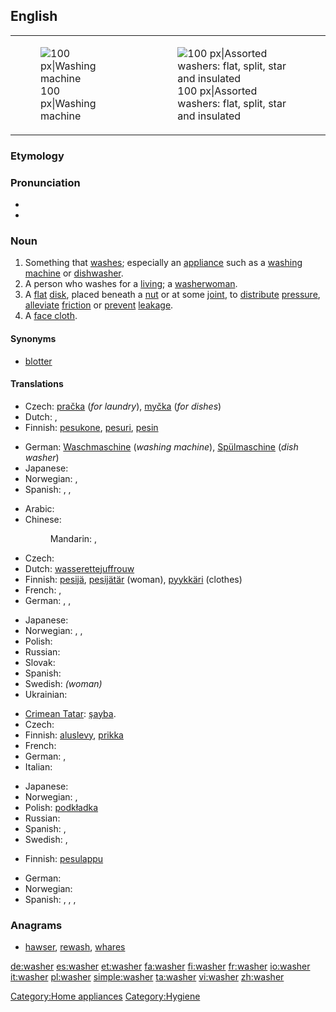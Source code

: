 {{wikipedia|dab=washer}}
==English==
{| style="float: right; clear:right;"
|[[Image:Washer.600pix.jpg|thumb|right|100 px|Washing machine]]
|[[Image:Washers.agr.jpg|thumb|right|100 px|Assorted washers: flat, split, star and insulated]]
|}

===Etymology===
{{suffix|wash|er}}

===Pronunciation===
* {{audio|en-us-washer.ogg|Audio (US)}}
* {{rhymes|ɒʃə(r)}}

===Noun===
{{wikipedia|Washer (hardware)}}
{{en-noun}}

# Something that [[wash]]es; especially an [[appliance]] such as a [[washing machine]] or [[dishwasher]].
# A person who washes for a [[living]]; a [[washerwoman]].
# A [[flat]] [[disk]], placed beneath a [[nut]] or at some [[joint]], to [[distribute]] [[pressure]], [[alleviate]] [[friction]] or [[prevent]] [[leakage]].
# A [[face cloth]].

====Synonyms====
* {{sense|flat disk to distribute pressure or to alleviate friction}} [[blotter]]

====Translations====
{{trans-top|something that washes}}
* Czech: [[pračka]] {{f}} (''for laundry''), [[myčka]] {{f}} (''for dishes'')
* Dutch: {{t+|nl|wasmachine|m}}, {{t+|nl|vaatwasser|m}}
* Finnish: [[pesukone]], [[pesuri]], [[pesin]]
{{trans-mid}}
* German: [[Waschmaschine]] {{f}} (''washing machine''), [[Spülmaschine]] {{f}} (''dish washer'')
* Japanese: {{t|ja|洗濯機|tr=sentakuki}}
* Norwegian: {{t|no|vaskemaskin|m}}, {{t|no|oppvaskmaskin|m}}
* Spanish: {{t|es|lavadora|f}}, {{t|es|lavarropas|m}} {{qualifier|River Plate region}}, {{t|es|lavavajillas|m}} {{gloss|dishwasher}}
{{trans-bottom}}

{{trans-top|person who washes for a living; washerwoman}}
* Arabic: {{t|ar|غسالة|f|tr=ghisaala}}
* Chinese:
*: Mandarin: {{t|cmn|洗衣婦|sc=Hani}}, {{t|cmn|洗衣妇|tr=xǐyīfù|sc=Hani}} {{qualifier|woman}}
* Czech: {{t|cs|pradlena|f}}
* Dutch: [[wasserette]][[juffrouw]] {{gloss|laundrette woman}}
* Finnish: [[pesijä]], [[pesijätär]] (woman), [[pyykkäri]] (clothes)
* French: {{t+|fr|laveur|m}},  {{t+|fr|laveuse|f}}
* German: {{t|de|Wäscher|m}},  {{t|de|Wäscherin|f}},  {{t|de|Waschfrau|f}}
{{trans-mid}}
* Japanese: {{t|ja|洗濯女|tr=sentaku-onna}}
* Norwegian: {{t|no|vaskehjelp|m}}, {{t|no|vaskekone|m}}, {{t|no|vasker|m}}
* Polish: {{t+|pl|praczka|f}}
* Russian: {{t+|ru|прачка|f|tr=práčka}}
* Slovak: {{t|sk|práčka|f}}
* Spanish: {{t|es|lavandera|f}}
* Swedish: {{t|sv|tvätterska|c}} ''(woman)''
* Ukrainian: {{t|uk|праля|f|tr=prálja|xs=Ukrainian}}
{{trans-bottom}}

{{trans-top|flat disk}}
* [[Crimean Tatar]]: [[şayba]].
* Czech: {{t-|cs|podložka|f}}
* Finnish: [[aluslevy]], [[prikka]]
* French: {{t+|fr|rondelle|f}}
* German: {{t+|de|Scheibe|f}}, {{t|de|Unterlegscheibe|f}}
* Italian: {{t+|it|rondella|f}}
{{trans-mid}}
* Japanese: {{t|ja|座金|tr=zagane}}
* Norwegian: {{t|no|stoppskive|m}}, {{t|no|skive|m}}
* Polish: [[podkładka]] {{f}}
* Russian: {{t+|ru|шайба|f|tr=šájba}}
* Spanish: {{t+|es|arandela|f}}, {{t|es|zapata|f}} {{gloss|of lether or rubber}}
* Swedish: {{t|sv|bricka}}, {{t|sv|packning}}
{{trans-bottom}}

{{trans-top|face cloth}}
* Finnish: [[pesulappu]]
{{trans-mid}}
* German: {{t+|de|Waschlappen|m}}
* Norwegian: {{t|no|ansiktsklut|m}}
* Spanish: {{t|es|paño|m}}, {{t|es|toallita|f}}, {{t|es|manopla|f}} {{gloss|glove}}, {{t|es|junta|f}} {{gloss|gasket}}
{{trans-bottom}}

{{checktrans-top}}
{{trans-bottom}}

===Anagrams===
* [[hawser#English|hawser]], [[rewash#English|rewash]], [[whares#English|whares]]

[[Category:Home appliances]]
[[Category:Hygiene]]

[[de:washer]]
[[es:washer]]
[[et:washer]]
[[fa:washer]]
[[fi:washer]]
[[fr:washer]]
[[io:washer]]
[[it:washer]]
[[pl:washer]]
[[simple:washer]]
[[ta:washer]]
[[vi:washer]]
[[zh:washer]]